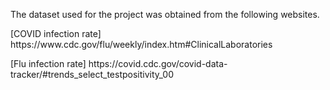 The dataset used for the project was obtained from the following websites.

[COVID infection rate]
https://www.cdc.gov/flu/weekly/index.htm#ClinicalLaboratories

[Flu infection rate]
https://covid.cdc.gov/covid-data-tracker/#trends_select_testpositivity_00